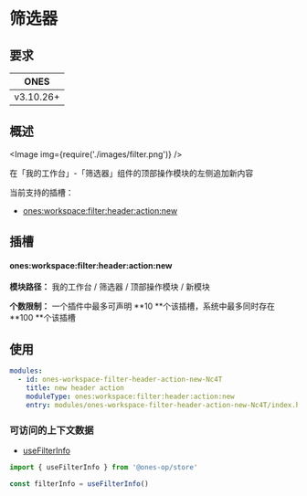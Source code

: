 # 筛选器

## 要求

|   ONES    |
| :-------: |
| v3.10.26+ |

## 概述

<Image img={require('./images/filter.png')} />

在「我的工作台」-「筛选器」组件的顶部操作模块的左侧追加新内容

当前支持的插槽：

- [ones:workspace:filter:header:action:new](#onesworkspacefilterheaderactionnew)

## 插槽

#### ones:workspace:filter:header:action:new

**模块路径：** 我的工作台 / 筛选器 / 顶部操作模块 / 新模块

**个数限制：** 一个插件中最多可声明 **10 **个该插槽，系统中最多同时存在 **100 **个该插槽

## 使用

```yaml
modules:
  - id: ones-workspace-filter-header-action-new-Nc4T
    title: new header action
    moduleType: ones:workspace:filter:header:action:new
    entry: modules/ones-workspace-filter-header-action-new-Nc4T/index.html
```

### 可访问的上下文数据

- [useFilterInfo](../../../../../reference/packages/store/store.md#useFilterInfo)

```ts
import { useFilterInfo } from '@ones-op/store'

const filterInfo = useFilterInfo()
```
